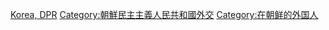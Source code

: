{{Commonscat|Ambassadors to North Korea}}

[[Category:駐各國大使|Korea, DPR]]
[[Category:朝鮮民主主義人民共和國外交|Category:朝鮮民主主義人民共和國外交]]
[[Category:在朝鲜的外国人|Category:在朝鲜的外国人]]